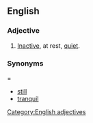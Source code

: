 ==English==
===Adjective===
#[[Inactive]], at rest, [[quiet]].

===Synonyms====
*[[still]]
*[[tranquil]]

[[Category:English adjectives]]
